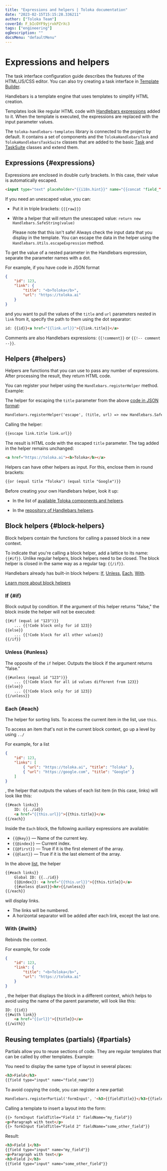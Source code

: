 ```yaml
---
title: "Expressions and helpers | Toloka documentation"
date: "2023-02-15T15:15:28.336211"
author: ["Toloka Team"]
coverId: F_bIcOYF9yjrxkPZrXc3
tags: ["engineering"]
ogDescription: ""
docsMenu: "defaultMenu"
---
```



# Expressions and helpers

<Note mode="note" title="Note">

The task interface configuration guide describes the features of the HTML/JS/CSS editor. You can also try creating a task interface in [Template Builder](/docs-new/template-builder/reference/).

</Note>

Handlebars is a template engine that uses templates to simplify HTML creation.

Templates look like regular HTML code with [Handlebars expressions](#expressions) added to it. When the template is executed, the expressions are replaced with the input parameter values.

The `toloka-handlebars-templates` library is connected to the project by default. It contains a set of components and the `TolokaHandlebarsTask` and `TolokaHandlebarsTaskSuite` classes that are added to the basic [Task](/docs-new/guide/js/task) and [TaskSuite](/docs-new/guide/js/tasksuite) classes and extend them.

## Expressions {#expressions}

Expressions are enclosed in double curly brackets. In this case, their value is automatically escaped.

```html
<input type="text" placeholder="{{i18n.hint}}" name="{{concat "field_" name}}" value="{{value}}">
```

If you need an unescaped value, you can:

- Put it in triple brackets: `{{{raw}}}`

- Write a helper that will return the unescaped value: `return new Handlebars.SafeString(value)`

    <Note mode="warning" title="Warning">

    Please note that this isn't safe! Always check the input data that you display in the template. You can escape the data in the helper using the `Handlebars.Utils.escapeExpression` method.

    </Note>

To get the value of a nested parameter in the Handlebars expression, separate the parameter names with a dot.

For example, if you have code in JSON format

```json
{
    "id": 123,
    "link": {
        "title": "<b>Toloka</b>",
        "url": "https://toloka.ai"
    }
}
```

and you want to pull the values of the `title` and `url` parameters nested in `link` from it, specify the path to them using the dot separator:

```html
id: {{id}}<a href="{{link.url}}">{{link.title}}</a>
```

Comments are also Handlebars expressions: `{{!comment}}` or `{{!-- comment --}}`.

## Helpers {#helpers}

Helpers are functions that you can use to pass any number of expressions. After processing the result, they return HTML code.

You can register your helper using the `Handlebars.registerHelper` method. Example:

The helper for escaping the `title` parameter from the above [code in JSON format](#expressions):

```html
Handlebars.registerHelper('escape', (title, url) => new Handlebars.SafeString(`<a href="${Handlebars.escapeExpression(url)}">${Handlebars.escapeExpression(title)}</a>`));
```

Calling the helper:

```html
{{escape link.title link.url}}
```

The result is HTML code with the escaped `title` parameter. The tag added in the helper remains unchanged:

```html
<a href="https://toloka.ai"><b>Toloka</b></a>
```

Helpers can have other helpers as input. For this, enclose them in round brackets:

```html
{{or (equal title "Toloka") (equal title "Google")}}
```

<Note mode="note" title="Note">

Before creating your own Handlebars helper, look it up:

- In the list of [available Toloka components and helpers](/docs-new/guide/t-components).

- In the [repository of Handlebars helpers](https://github.com/helpers/handlebars-helpers).

</Note>

## Block helpers {#block-helpers}

Block helpers contain the functions for calling a passed block in a new context.

To indicate that you're calling a block helper, add a lattice to its name: `{{#if}}`. Unlike regular helpers, block helpers need to be closed. The block helper is closed in the same way as a regular tag: `{{/if}}`.

Handlebars already has built-in block helpers: [If](#if), [Unless](#unless), [Each](#each), [With](#with).

[Learn more about block helpers](https://handlebarsjs.com/guide/block-helpers.html#the-with-helper)

### If {#if}

Block output by condition. If the argument of this helper returns "false," the block inside the helper will not be executed:

```html
{{#if (equal id "123")}}
    ... {{!Code block only for id 123}}
{{else}}
    ... {{!Code block for all other values}}
{{/if}}
```

### Unless {#unless}

The opposite of the `if` helper. Outputs the block if the argument returns "false."

```html
{{#unless (equal id "123")}}
    ... {{!Code block for all id values different from 123}}
{{else}}
    ... {{!Code block only for id 123}}
{{/unless}}
```

### Each {#each}

The helper for sorting lists. To access the current item in the list, use `this`.

<Note mode="note" title="Note">

To access an item that's not in the current block context, go up a level by using `../`

</Note>

For example, for a list

```json
{
    "id": 123,
    "links": [
        { "url": "https://toloka.ai", "title": "Toloka" },
        { "url": "https://google.com", "title": "Google" }
    ]
}
```

, the helper that outputs the values of each list item (in this case, links) will look like this:

```html
{{#each links}}
    ID: {{../id}}
    <a href="{{this.url}}">{{this.title}}</a>
{{/each}}
```

Inside the `Each` block, the following auxiliary expressions are available:

- `{{@key}}` — Name of the current key.
- `{{@index}}` — Current index.
- `{{@first}}` — True if it is the first element of the array.
- `{{@last}}` — True if it is the last element of the array.

In the above [list](#each), the helper

```html
{{#each links}}
    Global ID: {{../id}}
    {{@index}}: <a href="{{this.url}}">{{this.title}}</a>
    {{#unless @last}}<hr>{{/unless}}
{{/each}}
```

will display links.

- The links will be numbered.
- A horizontal separator will be added after each link, except the last one.

### With {#with}

Rebinds the context.

For example, for code

```json
{
    "id": 123,
    "link": {
        "title": "<b>Toloka</b>",
        "url": "https://toloka.ai"
    }
}
```

, the helper that displays the block in a different context, which helps to avoid using the name of the parent parameter, will look like this:

```html
ID: {{id}}
{{#with link}}
    <a href="{{url}}">{{title}}</a>
{{/with}}
```

## Reusing templates (partials) {#partials}

Partials allow you to reuse sections of code. They are regular templates that can be called by other templates. Example:

You need to display the same type of layout in several places:

```html
<h3>Field</h3>
{{field type="input" name="field_name"}}
```

To avoid copying the code, you can register a new partial:

```html
Handlebars.registerPartial('formInput', '<h3>{{fieldTitle}}</h3>{{field type="input" name=fieldName}}');
```

Calling a template to insert a layout into the form:

```html
{{> formInput fieldTitle="Field 1" fieldName="my_field"}}
<p>Paragraph with text</p>
{{> formInput fieldTitle="Field 2" fieldName="some_other_field"}}
```

Result:

```html
<h3>Field 1</h3>
{{field type="input" name="my_field"}}
<p>Paragraph with text</p>
<h3>Field 2</h3>
{{field type="input" name="some_other_field"}}
```

<ContactGuideSupport/>
